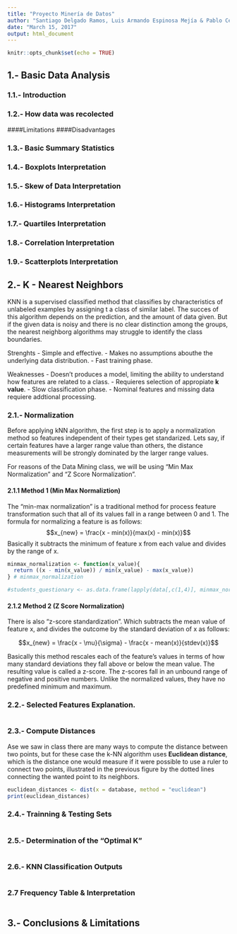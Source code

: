 ```yaml
---
title: "Proyecto Minería de Datos"
author: "Santiago Delgado Ramos, Luis Armando Espinosa Mejía & Pablo César Rodríguez Aguayo"
date: "March 15, 2017"
output: html_document
---
```


```r
knitr::opts_chunk$set(echo = TRUE)
```
<!-- Luis Espinosa --> 
## 1.- Basic Data Analysis

### 1.1.- Introduction 

### 1.2.- How data was recolected

####Limitations
####Disadvantages

### 1.3.- Basic Summary Statistics

### 1.4.- Boxplots Interpretation

### 1.5.- Skew of Data Interpretation

<!-- Santiago Delgado --> 
### 1.6.- Histograms Interpretation

### 1.7.- Quartiles Interpretation

### 1.8.- Correlation Interpretation

### 1.9.- Scatterplots Interpretation

<!-- Pablo Rodríguez --> 
## 2.- K - Nearest Neighbors
KNN is a supervised classified method that classifies by characteristics of unlabeled examples by assigning t
a class of similar label. The succes of this algorithm depends on the prediction, and the amount of data given.
But if the given data is noisy and there is no clear distinction among the groups, the nearest neighborg algorithms 
may struggle to identify the class boundaries.

Strenghts
- Simple and effective.
- Makes no assumptions abouthe the underlying data distribution.
- Fast training phase.

Weaknesses
- Doesn't produces a model, limiting the ability to understand how features are related to a class.
- Requieres selection of appropiate **k value**.
- Slow classification phase.
- Nominal features and missing data requiere addtional processing.


### 2.1.- Normalization
Before applying kNN algorithm, the first step is to apply a normalization method so features independent of their types get standarized. Lets say, if certain features have a larger range value than others, the distance measurements will be strongly dominated by the larger range values.  

For reasons of the Data Mining class, we will be using "Min Max Normalization" and "Z Score Normalization".

#### 2.1.1 Method 1 (Min Max Normaliztion)
The "min-max normalization" is a traditional method for process feature transformation such that all 
of its values fall in a range between 0 and 1. The formula for normalizing a feature is as follows:
$$x_{new} = \frac{x - min(x)}{max(x) - min(x)}$$
Basically it subtracts the minimum of feature x from each value and divides by the range of x.

```r
minmax_normalization <- function(x_value){
  return ((x - min(x_value)) / min(x_value) - max(x_value))
} # minmax_normalization

#students_questionary <- as.data.frame(lapply(data[,c(1,4)], minmax_normalizations))
```

#### 2.1.2 Method 2 (Z Score Normalization)
There is also "z-score standardization". Which subtracts the mean value of feature x, and divides the outcome by the standard deviation of x as follows:

$$x_{new} = \frac{x - \mu}{\sigma} - \frac{x - mean(x)}{stdev(x)}$$

Basically this method rescales each of the feature's values in terms of how many standard deviations they fall above or below the mean value. The resulting value is called a z-score. The z-scores fall in an unbound range of negative and positive numbers. Unlike the normalized values, they have no predefined minimum and maximum.

### 2.2.- Selected Features Explanation.

```r
```
### 2.3.- Compute Distances
Ase we saw in class there are many ways to compute the distance between two points, but for these case the k-NN
algorithm uses **Euclidean distance**, which is the distance one would measure if
it were possible to use a ruler to connect two points, illustrated in the previous
figure by the dotted lines connecting the wanted point to its neighbors.

```r
euclidean_distances <- dist(x = database, method = "euclidean")
print(euclidean_distances)
```

### 2.4.- Trainning & Testing Sets
```r

```

### 2.5.- Determination of the "Optimal K"
```r

```

### 2.6.- KNN Classification Outputs
```r

```

### 2.7 Frequency Table & Interpretation
```r

```
<!-- Santiago Delgado --> 
## 3.- Conclusions & Limitations
```r

```
